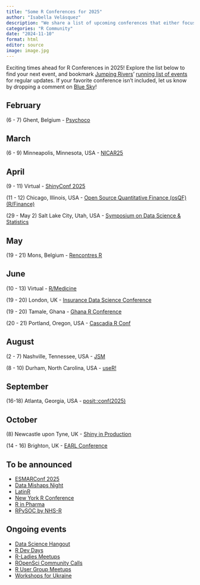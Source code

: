 ```yaml
---
title: "Some R Conferences for 2025"
author: "Isabella Velásquez"
description: "We share a list of upcoming conferences that either focus on the R programming language or showcase its use in the field."
categories: "R Community"
date: "2024-11-10"
format: html
editor: source
image: image.jpg
---
```


Exciting times ahead for R Conferences in 2025! Explore the list below to find your next event, and bookmark [Jumping Rivers](https://jumpingrivers.com)' [running list of events](https://jumpingrivers.github.io/meetingsR/) for regular updates. If your favorite conference isn’t included, let us know by dropping a comment on [Blue Sky](https://bsky.app/profile/rworks.bsky.social)!

## February

(6 - 7) Ghent, Belgium - [Psychoco](https://www.psychoco.org/)

## March

(6 - 9) Minneapolis, Minnesota, USA - [NICAR25](https://www.ire.org/)

## April

(9 - 11) Virtual - [ShinyConf 2025](https://www.shinyconf.com/)

(11 - 12) Chicago, Illinois, USA - [Open Source Quantitative Finance (osQF) (R/Finance)](https://www.rinfinance.com/)

(29 - May 2) Salt Lake City, Utah, USA - [Symposium on Data Science & Statistics](https://www.amstat.org/meetings/symposium-on-data-science-amp-statistics)

## May

(19 - 21) Mons, Belgium - [Rencontres R](https://rr2025.sciencesconf.org/)

## June

(10 - 13) Virtual - [R/Medicine](https://rconsortium.github.io/RMedicine_website/)

(19 - 20) London, UK - [Insurance Data Science Conference](https://insurancedatascience.org/)

(19 - 20) Tamale, Ghana - [Ghana R Conference](https://ghana-rusers.org)

(20 - 21) Portland, Oregon, USA - [Cascadia R Conf](https://cascadiarconf.com/)

## August

(2 - 7) Nashville, Tennessee, USA - [JSM](https://ww2.amstat.org/meetings/jsm/2025/index.cfm)

(8 - 10) Durham, North Carolina, USA - [useR!](https://www.r-project.org/conferences/#user-international-r-user-conference)

## September

(16-18) Atlanta, Georgia, USA - [posit::conf(2025)](https://posit.co/conference/)

## October

\(8\) Newcastle upon Tyne, UK - [Shiny in Production](https://www.eventbrite.co.uk/e/shiny-in-production-2025-registration-1035155587227)

(14 - 16) Brighton, UK - [EARL Conference](https://earl-conference.com/)

## To be announced

- [ESMARConf 2025](https://esmarconf.org/)
- [Data Mishaps Night](https://datamishapsnight.com/)
- [LatinR](https://latinr.org/)
- [New York R Conference](https://rstats.ai/nyr)
- [R in Pharma](https://rinpharma.com/)
- [RPySOC by NHS-R](https://nhsrcommunity.com/)

## Ongoing events

* [Data Science Hangout](https://posit.co/data-science-hangout/)
* [R Dev Days](https://contributor.r-project.org/events/r-dev-days/) 
* [R-Ladies Meetups](https://www.meetup.com/pro/rladies/)
* [ROpenSci Community Calls](https://ropensci.org/commcalls/)
* [R User Group Meetups](https://www.meetup.com/pro/r-user-groups/)
* [Workshops for Ukraine](https://sites.google.com/view/dariia-mykhailyshyna/main/r-workshops-for-ukraine)